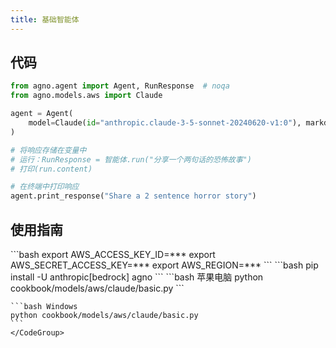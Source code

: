 ```yaml
---
title: 基础智能体
---
```

## 代码

```python cookbook/models/aws/claude/basic.py
from agno.agent import Agent, RunResponse  # noqa
from agno.models.aws import Claude

agent = Agent(
    model=Claude(id="anthropic.claude-3-5-sonnet-20240620-v1:0"), markdown=True
)

# 将响应存储在变量中
# 运行：RunResponse = 智能体.run("分享一个两句话的恐怖故事")
# 打印(run.content)

# 在终端中打印响应
agent.print_response("Share a 2 sentence horror story")
```

## 使用指南

<Steps>
  <Snippet file="create-venv-step.mdx" />

  <Step title="设置您的 AWS 凭证">
    ```bash
    export AWS_ACCESS_KEY_ID=***
    export AWS_SECRET_ACCESS_KEY=***
    export AWS_REGION=***
    ```
  </Step>

  <Step title="安装库">
    ```bash
    pip install -U anthropic[bedrock] agno
    ```
  </Step>

  <Step title="运行智能体">
    <CodeGroup>
    ```bash 苹果电脑
    python cookbook/models/aws/claude/basic.py
    ```

    ```bash Windows
    python cookbook/models/aws/claude/basic.py
    ```
    </CodeGroup>
  </Step>
</Steps>